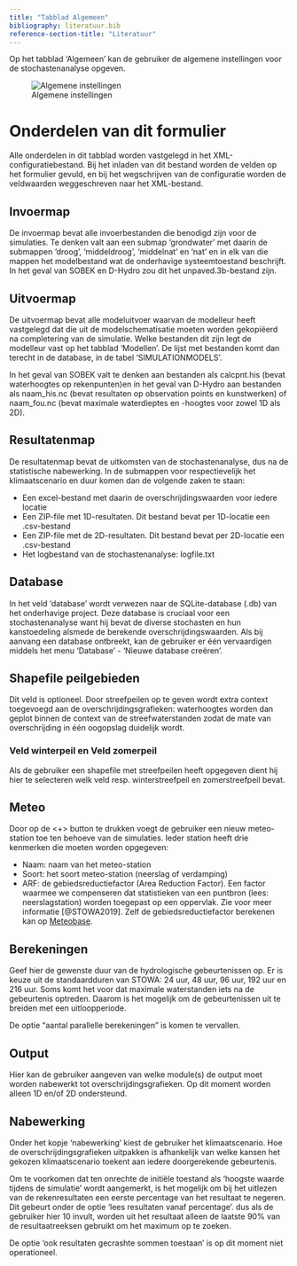 ```yaml
---
title: "Tabblad Algemeen"
bibliography: literatuur.bib
reference-section-title: "Literatuur"
---
```


Op het tabblad 'Algemeen' kan de gebruiker de algemene instellingen voor de stochastenanalyse opgeven. 

![Algemene instellingen](img/frm_algemeen.png "Algemene instellingen")

# Onderdelen van dit formulier

Alle onderdelen in dit tabblad worden vastgelegd in het XML-configuratiebestand. Bij het inladen van dit bestand worden de velden op het formulier gevuld, en bij het wegschrijven van de configuratie worden de veldwaarden weggeschreven naar het XML-bestand.

## Invoermap
De invoermap bevat alle invoerbestanden die benodigd zijn voor de simulaties. Te denken valt aan een submap 'grondwater' met daarin de submappen 'droog', 'middeldroog', 'middelnat' en 'nat' en in elk van die mappen het modelbestand wat de onderhavige systeemtoestand beschrijft. In het geval van SOBEK en D-Hydro zou dit het unpaved.3b-bestand zijn.

## Uitvoermap
De uitvoermap bevat alle modeluitvoer waarvan de modelleur heeft vastgelegd dat die uit de modelschematisatie moeten worden gekopiëerd na completering van de simulatie. Welke bestanden dit zijn legt de modelleur vast op het tabblad 'Modellen'. De lijst met bestanden komt dan terecht in de database, in de tabel 'SIMULATIONMODELS'.

In het geval van SOBEK valt te denken aan bestanden als calcpnt.his (bevat waterhoogtes op rekenpunten)en in het geval van D-Hydro aan bestanden als naam_his.nc (bevat resultaten op observation points en kunstwerken) of naam_fou.nc (bevat maximale waterdieptes en -hoogtes voor zowel 1D als 2D).

## Resultatenmap
De resultatenmap bevat de uitkomsten van de stochastenanalyse, dus na de statistische nabewerking. In de submappen voor respectievelijk het klimaatscenario en duur komen dan de volgende zaken te staan:

* Een excel-bestand met daarin de overschrijdingswaarden voor iedere locatie
* Een ZIP-file met 1D-resultaten. Dit bestand bevat per 1D-locatie een .csv-bestand
* Een ZIP-file met de 2D-resultaten. Dit bestand bevat per 2D-locatie een .csv-bestand
* Het logbestand van de stochastenanalyse: logfile.txt

## Database
In het veld 'database' wordt verwezen naar de SQLite-database (.db) van het onderhavige project. Deze database is cruciaal voor een stochastenanalyse want hij bevat de diverse stochasten en hun kanstoedeling alsmede de berekende overschrijdingswaarden. Als bij aanvang een database ontbreekt, kan de gebruiker er één vervaardigen middels het menu 'Database' - 'Nieuwe database creëren'.

## Shapefile peilgebieden
Dit veld is optioneel. Door streefpeilen op te geven wordt extra context toegevoegd aan de overschrijdingsgrafieken: waterhoogtes worden dan geplot binnen de context van de streefwaterstanden zodat de mate van overschrijding in één oogopslag duidelijk wordt.

### Veld winterpeil en Veld zomerpeil
Als de gebruiker een shapefile met streefpeilen heeft opgegeven dient hij hier te selecteren welk veld resp. winterstreefpeil en zomerstreefpeil bevat.

## Meteo
Door op de <+> button te drukken voegt de gebruiker een nieuw meteo-station toe ten behoeve van de simulaties. Ieder station heeft drie kenmerken die moeten worden opgegeven:

* Naam: naam van het meteo-station
* Soort: het soort meteo-station (neerslag of verdamping)
* ARF: de gebiedsreductiefactor (Area Reduction Factor). Een factor waarmee we compenseren dat statistieken van een puntbron (lees: neerslagstation) worden toegepast op een oppervlak. Zie voor meer informatie [@STOWA2019]. Zelf de gebiedsreductiefactor berekenen kan op [Meteobase](https://www.meteobase.nl).

## Berekeningen
Geef hier de gewenste duur van de hydrologische gebeurtenissen op. Er is keuze uit de standaardduren van STOWA: 24 uur, 48 uur, 96 uur, 192 uur en 216 uur. Soms komt het voor dat maximale waterstanden iets na de gebeurtenis optreden. Daarom is het mogelijk om de gebeurtenissen uit te breiden met een uitloopperiode.

De optie "aantal parallelle berekeningen" is komen te vervallen.

## Output
Hier kan de gebruiker aangeven van welke module(s) de output moet worden nabewerkt tot overschrijdingsgrafieken. Op dit moment worden alleen 1D en/of 2D ondersteund.

## Nabewerking
Onder het kopje 'nabewerking' kiest de gebruiker het klimaatscenario. Hoe de overschrijdingsgrafieken uitpakken is afhankelijk van welke kansen het gekozen klimaatscenario toekent aan iedere doorgerekende gebeurtenis.

Om te voorkomen dat ten onrechte de initiële toestand als 'hoogste waarde tijdens de simulatie' wordt aangemerkt, is het mogelijk om bij het uitlezen van de rekenresultaten een eerste percentage van het resultaat te negeren. Dit gebeurt onder de optie 'lees resultaten vanaf percentage'. dus als de gebruiker hier 10 invult, worden uit het resultaat alleen de laatste 90% van de resultaatreeksen gebruikt om het maximum op te zoeken.

De optie 'ook resultaten gecrashte sommen toestaan' is op dit moment niet operationeel.











